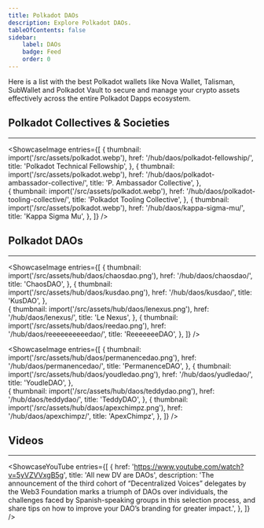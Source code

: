 ```yaml
---
title: Polkadot DAOs
description: Explore Polkadot DAOs.
tableOfContents: false
sidebar: 
    label: DAOs
    badge: Feed
    order: 0
---
```



Here is a list with the best Polkadot wallets like Nova Wallet, Talisman, SubWallet and Polkadot Vault to secure and manage your crypto assets effectively across the entire Polkadot Dapps ecosystem.

## Polkadot Collectives & Societies
----------------
<ShowcaseImage
  entries={[
        {
      thumbnail: import('/src/assets/polkadot.webp'),
      href: '/hub/daos/polkadot-fellowship/',
      title: 'Polkadot Technical Fellowship',
    },
                     {
      thumbnail: import('/src/assets/polkadot.webp'),
      href: '/hub/daos/polkadot-ambassador-collective/',
      title: 'P. Ambassador Collective',
      },  
    {
      thumbnail: import('/src/assets/polkadot.webp'),
      href: '/hub/daos/polkadot-tooling-collective/',
      title: 'Polkadot Tooling Collective',
      },
              {
      thumbnail: import('/src/assets/polkadot.webp'),
      href: '/hub/daos/kappa-sigma-mu/',
      title: 'Kappa Sigma Mu',
    },
  ]}
/>

## Polkadot DAOs
----------------
<ShowcaseImage
  entries={[
        {
      thumbnail: import('/src/assets/hub/daos/chaosdao.png'),
      href: '/hub/daos/chaosdao/',
      title: 'ChaosDAO',
    },
                     {
      thumbnail: import('/src/assets/hub/daos/kusdao.png'),
      href: '/hub/daos/kusdao/',
      title: 'KusDAO',
      },  
    {
      thumbnail: import('/src/assets/hub/daos/lenexus.png'),
      href: '/hub/daos/lenexus/',
      title: 'Le Nexus',
      },
              {
      thumbnail: import('/src/assets/hub/daos/reedao.png'),
      href: '/hub/daos/reeeeeeeeeedao/',
      title: 'ReeeeeeeDAO',
    },
  ]}
/>

<ShowcaseImage
  entries={[
        {
      thumbnail: import('/src/assets/hub/daos/permanencedao.png'),
      href: '/hub/daos/permanencedao/',
      title: 'PermanenceDAO',
    },
                     {
      thumbnail: import('/src/assets/hub/daos/youdledao.png'),
      href: '/hub/daos/yudledao/',
      title: 'YoudleDAO',
      },  
    {
      thumbnail: import('/src/assets/hub/daos/teddydao.png'),
      href: '/hub/daos/teddydao/',
      title: 'TeddyDAO',
      },
              {
      thumbnail: import('/src/assets/hub/daos/apexchimpz.png'),
      href: '/hub/daos/apexchimpz/',
      title: 'ApexChimpz',
    },
  ]}
/>

## Videos
----------------
<ShowcaseYouTube
  entries={[
    {
      href: 'https://www.youtube.com/watch?v=5yVZVVxgB5g',
      title: 'All new DV are DAOs',
	  description: 'The announcement of the third cohort of “Decentralized Voices” delegates by the Web3 Foundation marks a triumph of DAOs over individuals, the challenges faced by Spanish-speaking groups in this selection process, and share tips on how to improve your DAO’s branding for greater impact.',
    },
  ]}
/>